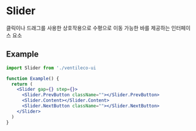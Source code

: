 
<Meta title="COMPONENTS/Slider" />

# Slider

클릭이나 드래그를 사용한 상호작용으로 수평으로 이동 가능한 바를 제공하는 인터페이스 요소

## Example

```jsx
import Slider from './ventileco-ui

function Example() {
  return (
    <Slider gap={} step={}>
      <Slider.PrevButton className=""></Slider.PrevButton>
      <Slider.Content></Slider.Content>
      <Slider.NextButton className=""></Slider.NextButton>
    </Slider>
  )
}
```
